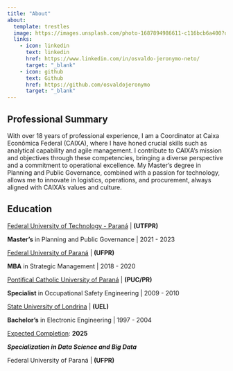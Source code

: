 ```yaml
---
title: "About"
about:
  template: trestles
  image: https://images.unsplash.com/photo-1687894986611-c116bcb6a400?q=80&w=1887&auto=format&fit=crop&ixlib=rb-4.0.3&ixid=M3wxMjA3fDB8MHxwaG90by1wYWdlfHx8fGVufDB8fHx8fA%3D%3D
  links:
    - icon: linkedin
      text: linkedin
      href: https://www.linkedin.com/in/osvaldo-jeronymo-neto/
      target: "_blank"
    - icon: github
      text: Github
      href: https://github.com/osvaldojeronymo
      target: "_blank"
---
```

:::{#hero-heading}

## Professional Summary

With over 18 years of professional experience, I am a Coordinator at Caixa Econômica Federal (CAIXA), where I have honed crucial skills such as analytical capability and agile management. I contribute to CAIXA's mission and objectives through these competencies, bringing a diverse perspective and a commitment to operational excellence. My Master's degree in Planning and Public Governance, combined with a passion for technology, allows me to innovate in logistics, operations, and procurement, always aligned with CAIXA's values and culture.

## Education

<u>Federal University of Technology - Paraná</u> | **(UTFPR)**

**Master's** in Planning and Public Governance | 2021 - 2023

<u>Federal University of Paraná</u> | **(UFPR)**

**MBA** in Strategic Management | 2018 - 2020

<u>Pontifical Catholic University of Paraná</u> | **(PUC/PR)**

**Specialist** in Occupational Safety Engineering | 2009 - 2010

<u>State University of Londrina</u> | **(UEL)**

**Bachelor's** in Electronic Engineering | 1997 - 2004

<u>Expected Completion</u>: **2025**

***Specialization in Data Science and Big Data*** 

Federal University of Paraná | **(UFPR)**


:::
